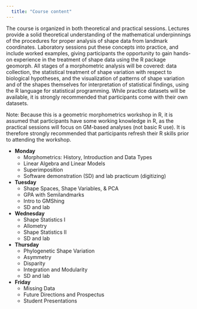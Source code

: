 ```yaml
---
  title: "Course content"
---
```

The course is organized in both theoretical and practical sessions. Lectures provide a solid theoretical understanding of the mathematical underpinnings of the procedures for proper analysis of shape data from landmark coordinates. Laboratory sessions put these concepts into practice, and include worked examples, giving participants the opportunity to gain hands-on experience in the treatment of shape data using the R package geomorph. All stages of a morphometric analysis will be covered: data collection, the statistical treatment of shape variation with respect to biological hypotheses, and the visualization of patterns of shape variation and of the shapes themselves for interpretation of statistical findings, using the R language for statistical programming. While practice datasets will be available, it is strongly recommended that participants come with their own datasets.

Note: Because this is a geometric morphometrics workshop in R, it is assumed that participants have some working knowledge in R, as the practical sessions will focus on GM-based analyses (not basic R use). It is therefore strongly recommended that participants refresh their R skills prior to attending the workshop.


* **Monday**
    + Morphometrics: History, Introduction and Data Types
    + Linear Algebra and Linear Models 
    + Superimposition
    + Software demonstration (SD) and lab practicum (digitizing) 
    
* **Tuesday**
    + Shape Spaces, Shape Variables, & PCA 
    + GPA with Semilandmarks
    + Intro to GMShing
    + SD and lab
    
* **Wednesday**
    + Shape Statistics I
    + Allometry
    + Shape Statistics II
    + SD and lab    

* **Thursday**
    + Phylogenetic Shape Variation
    + Asymmetry
    + Disparity
    + Integration and Modularity 
    + SD and lab
    
* **Friday**
    + Missing Data
    + Future Directions and Prospectus
    + Student Presentations
    
    
